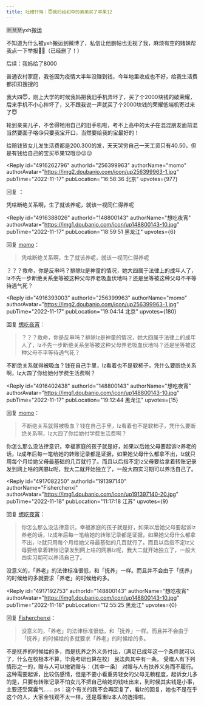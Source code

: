 ```yaml
---
title: 吐槽忏悔｜😇我妈给初中的弟弟买了苹果12
---
```



<Forum groupName="我们都有姐妹兄弟" groupUrl="https://www.douban.com/group/733975/" archivedAt="2025-05-16T14:54:11.686Z">
  <Post
    id="278715498"
    title="吐槽忏悔｜😇我妈给初中的弟弟买了苹果12"
    url="https://www.douban.com/group/topic/278715498/?_spm_id=MjI2MDcxMDAy"
    pubTime="2023-05-10"
    highlightUserId="191397140"
  >
🈲🈲🈲yxh搬运

不知道为什么被yxh搬运到微博了，私信让他删帖也无视了我，麻烦有空的媎妹帮我点一下举报🥺🥺（已经删了！）

后续：我妈给了8000

普通农村家庭，我爸因为疫情大半年没赚到钱，今年地里收成也不好，给我生活费都扣扣搜搜的

我大四😇，刚上大学的时候我妈把我旧手机弄坏了，买了个2000块钱的破荣耀，后来手机不小心摔坏了，又不跟我说一声就买了个2000块钱的荣耀低端机寄过来了😇

轮到亲亲儿子，不舍得牠用自己的旧手机啦，考不上高中的太子在混混朋友面前混当然要面子咯😘只要我宝开口，当然要给我的宝最好的！

给赔钱货女儿发生活费都是200.300的发，天天哭穷自己一天工资只有40.50，但是有钱给自己的宝买苹果12哦😜😜😜

<Reply
  id="4916262796"
  authorId="256399963"
  authorName="momo"
  authorAvatar="https://img2.doubanio.com/icon/up256399963-1.jpg"
  pubTime="2022-11-17"
  pubLocation="16:58:36 北京"
  upvotes={977}
>
回复 ：
 

凭啥断绝关系啊，生了就该养呢，就该一视同仁得养呢
</Reply>

<Reply
  id="4916388026"
  authorId="148800143"
  authorName="想吃夜宵"
  authorAvatar="https://img1.doubanio.com/icon/up148800143-10.jpg"
  pubTime="2022-11-17"
  pubLocation="18:59:51 黑龙江"
  upvotes={6}
>
回复 [momo](https://www.douban.com/people/256399963/)：
 > 凭啥断绝关系啊，生了就该养呢，就该一视同仁得养呢

？？？救命，你是反串吗？排除lz是神童的情况，她大四属于法律上的成年人了，lz不先一步断绝关系坐等被这种父母养老吸血伏地吗？还是坐等被这种父母不平等待遇气死？
</Reply>

<Reply
  id="4916393003"
  authorId="256399963"
  authorName="momo"
  authorAvatar="https://img2.doubanio.com/icon/up256399963-1.jpg"
  pubTime="2022-11-17"
  pubLocation="19:04:14 北京"
  upvotes={180}
>
回复 [想吃夜宵](https://www.douban.com/people/148800143/)：
 > ？？？救命，你是反串吗？排除lz是神童的情况，她大四属于法律上的成年人了，lz不先一步断绝关系坐等被这种父母养老吸血伏地吗？还是坐等被这种父母不平等待遇气死？

不断绝关系就得被吸血？钱在自己手里，lz看着也不是软柿子，凭什么要断绝关系啊，lz大四了你给她付学费生活费啊？
</Reply>

<Reply
  id="4916402438"
  authorId="148800143"
  authorName="想吃夜宵"
  authorAvatar="https://img1.doubanio.com/icon/up148800143-10.jpg"
  pubTime="2022-11-17"
  pubLocation="19:12:44 黑龙江"
  upvotes={15}
>
回复 [momo](https://www.douban.com/people/256399963/)：
 > 不断绝关系就得被吸血？钱在自己手里，lz看着也不是软柿子，凭什么要断绝关系啊，lz大四了你给她付学费生活费啊？

你怎么那么没法律意识，幸福家庭的孩子就是好，如果以后她父母要起诉lz养老的话，lz成年后每一笔给她的转账记录都是证据，如果她父母什么都拿不出，lz就只用每个月给她父母最基础的几百就行了。而且以后指不定lz父母要给拿着转账记录发到网上啥的网暴lz呢，我大二就开始独立了，一般大四实习期可以养活自己了。
</Reply>

<Reply
  id="4917082250"
  authorId="191397140"
  authorName="Fisherchenxi"
  authorAvatar="https://img1.doubanio.com/icon/up191397140-20.jpg"
  pubTime="2022-11-18"
  pubLocation="11:17:18 江苏"
  upvotes={9}
>
回复 [想吃夜宵](https://www.douban.com/people/148800143/)：
 > 你怎么那么没法律意识，幸福家庭的孩子就是好，如果以后她父母要起诉lz养老的话，lz成年后每一笔给她的转账记录都是证据，如果她父母什么都拿不出，lz就只用每个月给她父母最基础的几百就行了。而且以后指不定lz父母要给拿着转账记录发到网上啥的网暴lz呢，我大二就开始独立了，一般大四实习期可以养活自己了。

没意义的，「养老」的法律标准很低，和「抚养」一样。而且并不会由于「抚养」的时候给的多就要求「养老」的时候给的多。
</Reply>

<Reply
  id="4917192753"
  authorId="148800143"
  authorName="想吃夜宵"
  authorAvatar="https://img1.doubanio.com/icon/up148800143-10.jpg"
  pubTime="2022-11-18"
  pubLocation="12:55:25 黑龙江"
  upvotes={0}
>
回复 [Fisherchenxi](https://www.douban.com/people/191397140/)：
 > 没意义的，「养老」的法律标准很低，和「抚养」一样。而且并不会由于「抚养」的时候给的多就要求「养老」的时候给的多。

不是抚养的时候给的多，而是抚养之外义务付出，（满足已成年这一个条件就可以了，什么在校根本不算，毕竟考研也算在校）
民法典其中有一条，
受赠人有下列情形之一的，赠与人可以撤销赠与：（其中一条）
对赠与人有扶养义务而不履行。
这种需要起诉，比较伤感情，但是不要小看重男轻女的父母无赖程度，起诉女儿多的是，只要有转账记录不怕女儿不把自己给她的钱吐出来，到时候其实钱是小事，主要还受窝囊气......
ps：这个有关的我不会再回复了，看lz的回复，她也不是在乎这个的人，大家金钱观不太一样，还是尊重lz本人的选择啦。
</Reply>
  </Post>
</Forum>
